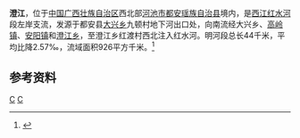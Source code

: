 {{Infobox river
  | river_name      = 澄江
  | image_name      = 
  | image_size      = 
  | caption         = 
  | origin          = [[广西壮族自治区|广西壮族自治区]][[都安瑶族自治县|都安瑶族自治县]][[大兴乡_(都安县)|大兴乡]]九顿村
  | mouth           = 广西壮族自治区都安瑶族自治县[[澄江乡|澄江乡]]红渡村[[红水河|红水河]]
  | basin_countries = {{PRC}}
  | length          = 44 km
  | elevation       = 
  | mouth_elevation = 
  | discharge       = 
  | watershed       = 926 km<sup>2</sup>
}}
'''澄江'''，位于[[中国|中国]][[广西壮族自治区|广西壮族自治区]]西北部[[河池市|河池市]][[都安瑶族自治县|都安瑶族自治县]]境内，是[[西江|西江]][[红水河|红水河]]段左岸支流，发源于都安县[[大兴乡_(都安县)|大兴乡]]九顿村地下河出口处，向南流经大兴乡、[[高岭镇_(都安县)|高岭镇]]、[[安阳镇_(都安县)|安阳镇]]和[[澄江乡|澄江乡]]，至澄江乡红渡村西北注入红水河。明河段总长44千米，平均比降2.57‰，流域面积926平方千米。<ref name="中国河湖大典">{{cite book zh |author=《[[中国河湖大典|中国河湖大典]]》编纂委员会 |title=《中国河湖大典·珠江卷》 |format=M|edition=1 |location=北京 |publisher=中国水利水电出版社 |date=2013年1月 |pages=78页 |id= ISBN 978-7-5170-0561-2}}</ref>

==参考资料==
{{reflist}}

[[Category:紅水河水系|C]]
[[Category:广西河流|C]]